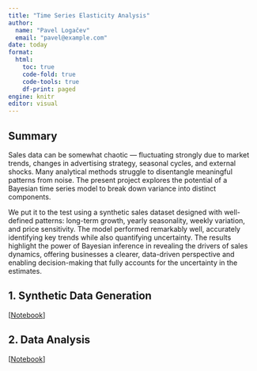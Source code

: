 ```yaml
---
title: "Time Series Elasticity Analysis"
author:
  name: "Pavel Logačev"
  email: "pavel@example.com"
date: today
format:
  html:
    toc: true
    code-fold: true
    code-tools: true
    df-print: paged
engine: knitr
editor: visual
---
```


## Summary

Sales data can be somewhat chaotic — fluctuating strongly due to market trends, changes in advertising strategy, seasonal cycles, and external shocks. Many analytical methods struggle to disentangle meaningful patterns from noise. The present project explores the potential of a Bayesian time series model to break down variance into distinct components.

We put it to the test using a synthetic sales dataset designed with well-defined patterns: long-term growth, yearly seasonality, weekly variation, and price sensitivity. The model performed remarkably well, accurately identifying key trends while also quantifying uncertainty. The results highlight the power of Bayesian inference in revealing the drivers of sales dynamics, offering businesses a clearer, data-driven perspective and enabling decision-making that fully accounts for the uncertainty in the estimates.

## 1. Synthetic Data Generation
[[Notebook](./ts_1_synthetic_data.html)]

## 2. Data Analysis
[[Notebook](./ts_2_analysis.html)]

